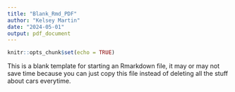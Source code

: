 ```yaml
---
title: "Blank_Rmd_PDF"
author: "Kelsey Martin"
date: "2024-05-01"
output: pdf_document
---
```


```r
knitr::opts_chunk$set(echo = TRUE)
```

This is a blank template for starting an Rmarkdown file, it may or may not save time because you can just copy this file instead of deleting all the stuff about cars everytime.